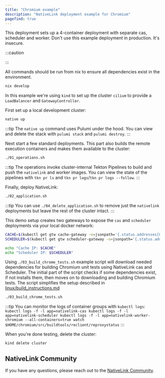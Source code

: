 ```yaml
---
title: "Chromium example"
description: "NativeLink deployment example for Chromium"
pagefind: true
---
```

This deployment sets up a 4-container deployment with separate cas, scheduler
and worker. Don't use this example deployment in production. It's insecure.

:::caution

:::

All commands should be run from nix to ensure all dependencies exist in the environment.

```bash
nix develop
```

In this example we're using `kind` to set up the cluster `cilium` to provide a
`LoadBalancer` and `GatewayController`.

First set up a local development cluster:

```bash
native up
```

:::tip
The `native up` command uses Pulumi under the hood. You can view and delete
the stack with `pulumi stack` and `pulumi destroy`.
:::

Next start a few standard deployments. This part also builds the remote
execution containers and makes them available to the cluster:

```bash
./01_operations.sh
```

:::tip
The operations invoke cluster-internal Tekton Pipelines to build and push the
`nativelink` and worker images. You can view the state of the pipelines with
`tkn pr ls` and `tkn pr logs`/`tkn pr logs --follow`.
:::

Finally, deploy NativeLink:

```bash
./02_application.sh
```

:::tip
You can use `./04_delete_application.sh` to remove just the `nativelink`
deployments but leave the rest of the cluster intact.
:::

This demo setup creates two gateways to expose the `cas` and `scheduler`
deployments via your local docker network:

```bash
CACHE=$(kubectl get gtw cache-gateway -o=jsonpath='{.status.addresses[0].value}')
SCHEDULER=$(kubectl get gtw scheduler-gateway -o=jsonpath='{.status.addresses[0].value}')

echo "Cache IP: $CACHE"
echo "Scheduler IP: $SCHEDULER"
```

Using `./03_build_chrome_tests.sh` example script will download needed dependencies
for building Chromium unit tests using NativeLink cas and Scheduler. The initial part
of the script checks if some dependencies exist, if not installs them, then moves on
to downloading and building Chromium tests. The script simplifies the setup described
in [linux/build\_instructions.md](https://chromium.googlesource.com/chromium/src/+/main/docs/linux/build_instructions.md)

```bash
./03_build_chrome_tests.sh
```

:::tip
You can monitor the logs of container groups with `kubectl logs`:
`kubectl logs -f -l app=nativelink-cas
kubectl logs -f -l app=nativelink-scheduler
kubectl logs -f -l app=nativelink-worker-chromium --all-containers=true
watch $HOME/chromium/src/buildtools/reclient/reproxystatus`
:::

When you're done testing, delete the cluster:

```bash
kind delete cluster
```

## NativeLink Community

If you have any questions, please reach out to the [NativeLink Community](https://join.slack.com/t/nativelink/shared_invite/zt-2i2mipfr5-lZAEeWYEy4Eru94b3IOcdg).
